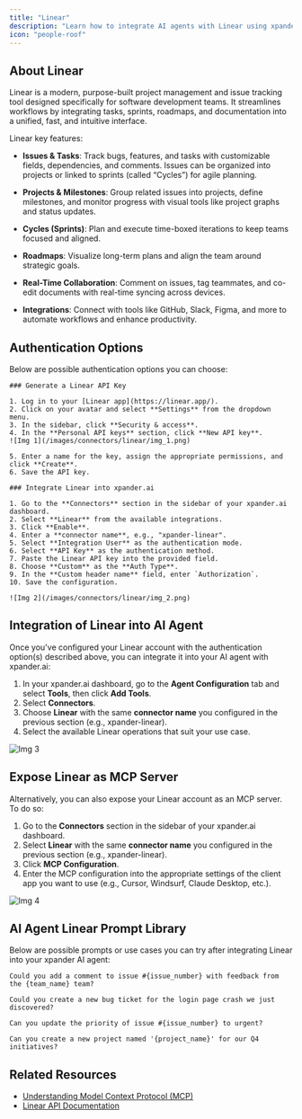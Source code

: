 ```yaml
---
title: "Linear"
description: "Learn how to integrate AI agents with Linear using xpander.ai. Create automated workflows that can triage issues, assign tasks based on workload, update statuses in real-time, and generate progress summaries—streamlining your entire development pipeline."
icon: "people-roof"
---
```


## About Linear

Linear is a modern, purpose-built project management and issue tracking tool designed specifically for software development teams. It streamlines workflows by integrating tasks, sprints, roadmaps, and documentation into a unified, fast, and intuitive interface.


Linear key features:

- **Issues & Tasks**: Track bugs, features, and tasks with customizable fields, dependencies, and comments. Issues can be organized into projects or linked to sprints (called “Cycles”) for agile planning. 

- **Projects & Milestones**: Group related issues into projects, define milestones, and monitor progress with visual tools like project graphs and status updates. 

- **Cycles (Sprints)**: Plan and execute time-boxed iterations to keep teams focused and aligned. 


- **Roadmaps**: Visualize long-term plans and align the team around strategic goals. 


- **Real-Time Collaboration**: Comment on issues, tag teammates, and co-edit documents with real-time syncing across devices. 


- **Integrations**: Connect with tools like GitHub, Slack, Figma, and more to automate workflows and enhance productivity. 

## Authentication Options

Below are possible authentication options you can choose:

<Tabs>

  <Tab title="API Access">

    ### Generate a Linear API Key

    1. Log in to your [Linear app](https://linear.app/).  
    2. Click on your avatar and select **Settings** from the dropdown menu.  
    3. In the sidebar, click **Security & access**.  
    4. In the **Personal API keys** section, click **New API key**.  
    ![Img 1](/images/connectors/linear/img_1.png)

    5. Enter a name for the key, assign the appropriate permissions, and click **Create**.  
    6. Save the API key.

    ### Integrate Linear into xpander.ai

    1. Go to the **Connectors** section in the sidebar of your xpander.ai dashboard.  
    2. Select **Linear** from the available integrations.  
    3. Click **Enable**.  
    4. Enter a **connector name**, e.g., "xpander-linear". 
    5. Select **Integration User** as the authentication mode.  
    6. Select **API Key** as the authentication method.  
    7. Paste the Linear API key into the provided field.  
    8. Choose **Custom** as the **Auth Type**.  
    9. In the **Custom header name** field, enter `Authorization`.  
    10. Save the configuration.

    ![Img 2](/images/connectors/linear/img_2.png)

  </Tab>

</Tabs>

## Integration of Linear into AI Agent

Once you've configured your Linear account with the authentication option(s) described above, you can integrate it into your AI agent with xpander.ai:

1. In your xpander.ai dashboard, go to the **Agent Configuration** tab and select **Tools**, then click **Add Tools**. 
2. Select **Connectors**.  
3. Choose **Linear** with the same **connector name** you configured in the previous section (e.g., xpander-linear).  
4. Select the available Linear operations that suit your use case.  

![Img 3](/images/connectors/linear/img_3.png)

## Expose Linear as MCP Server

Alternatively, you can also expose your Linear account as an MCP server. To do so:

1. Go to the **Connectors** section in the sidebar of your xpander.ai dashboard.  
2. Select **Linear** with the same **connector name** you configured in the previous section (e.g., xpander-linear).  
3. Click **MCP Configuration**.  
4. Enter the MCP configuration into the appropriate settings of the client app you want to use (e.g., Cursor, Windsurf, Claude Desktop, etc.).

![Img 4](/images/connectors/linear/img_4.png)

## AI Agent Linear Prompt Library

Below are possible prompts or use cases you can try after integrating Linear into your xpander AI agent:

```
Could you add a comment to issue #{issue_number} with feedback from the {team_name} team?
```

````
Could you create a new bug ticket for the login page crash we just discovered?
````

```
Can you update the priority of issue #{issue_number} to urgent?
```

```
Can you create a new project named '{project_name}' for our Q4 initiatives?
```

## Related Resources

- [Understanding Model Context Protocol (MCP)](/docs/05-human-interfaces/04-mcp)
- [Linear API Documentation](https://linear.app/developers)